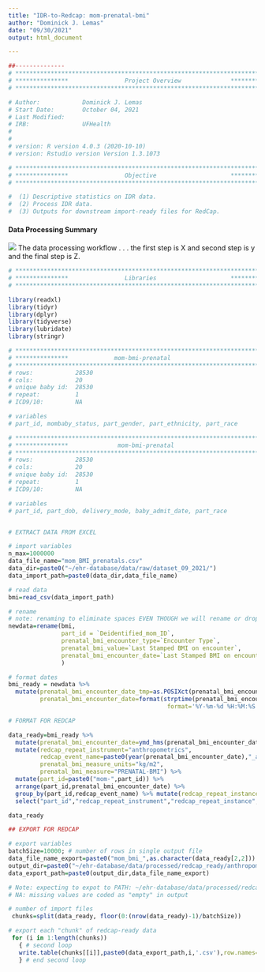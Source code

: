 ```yaml
---
title: "IDR-to-Redcap: mom-prenatal-bmi"
author: "Dominick J. Lemas"
date: "09/30/2021"
output: html_document

---
```


```r
##-------------- 
# **************************************************************************** #
# ***************                Project Overview              *************** #
# **************************************************************************** #

# Author:            Dominick J. Lemas 
# Start Date:        October 04, 2021 
# Last Modified:      
# IRB:               UFHealth  
#                    
#
# version: R version 4.0.3 (2020-10-10)
# version: Rstudio version Version 1.3.1073 

# **************************************************************************** #
# ***************                Objective                     *************** #
# **************************************************************************** #

#  (1) Descriptive statistics on IDR data. 
#  (2) Process IDR data. 
#  (3) Outputs for downstream import-ready files for RedCap. 


```

#### __Data Processing Summary__
![](dataprocessing_workflow.png)
The data processing workflow . . . 
the first step is X and second step is y and the final step is Z. 


```r

# **************************************************************************** #
# ***************                Libraries                     *************** #
# **************************************************************************** #

library(readxl)
library(tidyr)
library(dplyr)
library(tidyverse)
library(lubridate)
library(stringr)

```

```r

# **************************************************************************** #
# ***************             mom-bmi-prenatal                                             
# **************************************************************************** #
# rows:            28530
# cols:            20 
# unique baby id:  28530
# repeat:          1
# ICD9/10:         NA

# variables
# part_id, mombaby_status, part_gender, part_ethnicity, part_race


```


```r

# **************************************************************************** #
# ***************              mom-bmi-prenatal                                             
# **************************************************************************** #
# rows:            28530
# cols:            20 
# unique baby id:  28530
# repeat:          1
# ICD9/10:         NA

# variables
# part_id, part_dob, delivery_mode, baby_admit_date, part_race


# EXTRACT DATA FROM EXCEL

# import variables
n_max=1000000
data_file_name="mom_BMI_prenatals.csv"
data_dir=paste0("~/ehr-database/data/raw/dataset_09_2021/")
data_import_path=paste0(data_dir,data_file_name)

# read data
bmi=read_csv(data_import_path) 

# rename
# note: renaming to eliminate spaces EVEN THOUGH we will rename or drop later.
newdata=rename(bmi, 
               part_id = `Deidentified_mom_ID`, 
               prenatal_bmi_encounter_type=`Encounter Type`,
               prenatal_bmi_value=`Last Stamped BMI on encounter`, 
               prenatal_bmi_encounter_date=`Last Stamped BMI on encounter datetime`
               )

# format dates
bmi_ready = newdata %>%
  mutate(prenatal_bmi_encounter_date_tmp=as.POSIXct(prenatal_bmi_encounter_date, format="%m/%d/%Y %H:%M"),
         prenatal_bmi_encounter_date=format(strptime(prenatal_bmi_encounter_date_tmp, 
                                             format='%Y-%m-%d %H:%M:%S'), '%Y-%m-%d %I:%M:%S %p')) %>%  select(-prenatal_bmi_encounter_date_tmp)

# FORMAT FOR REDCAP

data_ready=bmi_ready %>%
  mutate(prenatal_bmi_encounter_date=ymd_hms(prenatal_bmi_encounter_date)) %>%
  mutate(redcap_repeat_instrument="anthropometrics",
         redcap_event_name=paste0(year(prenatal_bmi_encounter_date),"_arm_1"),
         prenatal_bmi_measure_units="kg/m2",
         prenatal_bmi_measure="PRENATAL-BMI") %>%
  mutate(part_id=paste0("mom-",part_id)) %>%
  arrange(part_id,prenatal_bmi_encounter_date) %>%
  group_by(part_id,redcap_event_name) %>% mutate(redcap_repeat_instance = row_number()) %>%
  select("part_id","redcap_repeat_instrument","redcap_repeat_instance","redcap_event_name",everything()) 

data_ready

## EXPORT FOR REDCAP

# export variables
batchSize=10000; # number of rows in single output file
data_file_name_export=paste0("mom_bmi_",as.character(data_ready[2,2]))
output_dir=paste0("~/ehr-database/data/processed/redcap_ready/anthropometrics/")
data_export_path=paste0(output_dir,data_file_name_export)

# Note: expecting to expot to PATH: ~/ehr-database/data/processed/redcap_ready/delivery/
# NA: missing values are coded as "empty" in output

# number of import files
 chunks=split(data_ready, floor(0:(nrow(data_ready)-1)/batchSize))

# export each "chunk" of redcap-ready data
 for (i in 1:length(chunks))
   { # second loop
   write.table(chunks[[i]],paste0(data_export_path,i,'.csv'),row.names=F,na = "", sep=",")
   } # end second loop        



```

